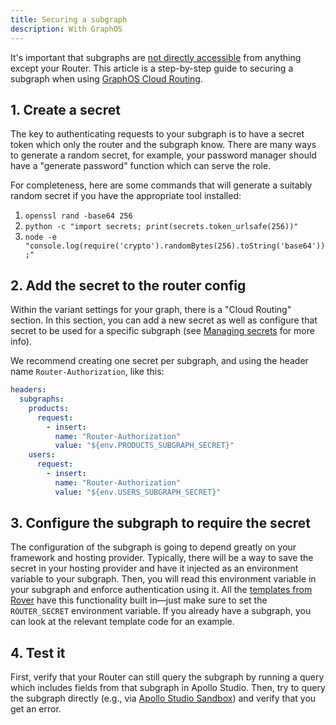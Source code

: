 ```yaml
---
title: Securing a subgraph
description: With GraphOS
---
```


It's important that subgraphs are [not directly accessible](/federation/building-supergraphs/subgraphs-overview/#securing-your-subgraphs) from anything except your Router. This article is a step-by-step guide to securing a subgraph when using [GraphOS Cloud Routing](/graphos/routing/cloud).

## 1. Create a secret

The key to authenticating requests to your subgraph is to have a secret token which only the router and the subgraph know. There are many ways to generate a random secret, for example, your password manager should have a "generate password" function which can serve the role.

For completeness, here are some commands that will generate a suitably random secret if you have the appropriate tool installed:

1. `openssl rand -base64 256`
2. `python -c "import secrets; print(secrets.token_urlsafe(256))"`
3. `node -e "console.log(require('crypto').randomBytes(256).toString('base64'));"`

## 2. Add the secret to the router config

Within the variant settings for your graph, there is a "Cloud Routing" section. In this section, you can add a new secret as well as configure that secret to be used for a specific subgraph (see [Managing secrets](/graphos/routing/cloud-configuration#managing-secrets) for more info).

We recommend creating one secret per subgraph, and using the header name `Router-Authorization`, like this:

```yaml
headers:
  subgraphs:
    products:
      request:
        - insert:
          name: "Router-Authorization"
          value: "${env.PRODUCTS_SUBGRAPH_SECRET}"
    users:
      request:
        - insert:
          name: "Router-Authorization"
          value: "${env.USERS_SUBGRAPH_SECRET}"
```

## 3. Configure the subgraph to require the secret

The configuration of the subgraph is going to depend greatly on your framework and hosting provider. Typically, there will be a way to save the secret in your hosting provider and have it injected as an environment variable to your subgraph. Then, you will read this environment variable in your subgraph and enforce authentication using it. All the [templates from Rover](/graphos/graphs/creating-a-subgraph#starting-from-a-template) have this functionality built in—just make sure to set the `ROUTER_SECRET` environment variable. If you already have a subgraph, you can look at the relevant template code for an example.

[//]: # (TODO: Update the templates to do this!)

## 4. Test it

First, verify that your Router can still query the subgraph by running a query which includes fields from that subgraph in Apollo Studio. Then, try to query the subgraph directly (e.g., via [Apollo Studio Sandbox](/graphos/explorer/sandbox)) and verify that you get an error.
